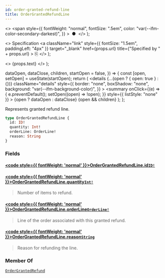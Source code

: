 ```yaml
---
id: order-granted-refund-line
title: OrderGrantedRefundLine
---
```


  <>
    <span
      style={{
        fontWeight: "normal",
        fontSize: ".5em",
        color: "var(--ifm-color-secondary-darkest)",
      }}
    >
      &nbsp;●&nbsp;
    </span>
  </>
);

  <>
    Specification
    <a
      className="link"
      style={{ fontSize: "1.5em", paddingLeft: "4px" }}
      target="\_blank"
      href={props.url}
      title={"Specified by " + props.url}
    >
      ⎘
    </a>
  </>
);

  <>
    <span className={props.class}>{props.text}</span>
  </>
);


  dataOpen,
  dataClose,
  children,
  startOpen = false,
}) => {
  const [open, setOpen] = useState(startOpen);
  return (
    <details
      {...(open ? { open: true } : {})}
      className="details"
      style={{
        border: "none",
        boxShadow: "none",
        background: "var(--ifm-background-color)",
      }}
    >
      <summary
        onClick={(e) => {
          e.preventDefault();
          setOpen((open) => !open);
        }}
        style={{ listStyle: "none" }}
      >
        {open ? dataOpen : dataClose}
      </summary>
      {open && children}
    </details>
  );
};

Represents granted refund line.

<Badge text="Added in Saleor 3.15" class="secondary margin-bottom--sm" />

<FeaturePreview />

```graphql
type OrderGrantedRefundLine {
  id: ID!
  quantity: Int!
  orderLine: OrderLine!
  reason: String
}
```

### Fields

#### [<code style={{ fontWeight: 'normal' }}>OrderGrantedRefundLine.<b>id</b></code>](#)<Bullet />[`ID!`](../../../api-reference/miscellaneous/scalars/id) <Badge class="badge badge--secondary" text="non-null"/> <Badge class="badge badge--secondary" text="scalar"/> <Badge class="badge badge--secondary" text="miscellaneous"/>

>

#### [<code style={{ fontWeight: 'normal' }}>OrderGrantedRefundLine.<b>quantity</b></code>](#)<Bullet />[`Int!`](../../../api-reference/miscellaneous/scalars/int) <Badge class="badge badge--secondary" text="non-null"/> <Badge class="badge badge--secondary" text="scalar"/> <Badge class="badge badge--secondary" text="miscellaneous"/>

> Number of items to refund.

#### [<code style={{ fontWeight: 'normal' }}>OrderGrantedRefundLine.<b>orderLine</b></code>](#)<Bullet />[`OrderLine!`](../../../api-reference/orders/objects/order-line) <Badge class="badge badge--secondary" text="non-null"/> <Badge class="badge badge--secondary" text="object"/> <Badge class="badge badge--secondary" text="orders"/>

> Line of the order associated with this granted refund.

#### [<code style={{ fontWeight: 'normal' }}>OrderGrantedRefundLine.<b>reason</b></code>](#)<Bullet />[`String`](../../../api-reference/miscellaneous/scalars/string) <Badge class="badge badge--secondary" text="scalar"/> <Badge class="badge badge--secondary" text="miscellaneous"/>

> Reason for refunding the line.

### Member Of

[`OrderGrantedRefund`](../../../api-reference/orders/objects/order-granted-refund) <Badge class="badge badge--secondary" text="object"/>

